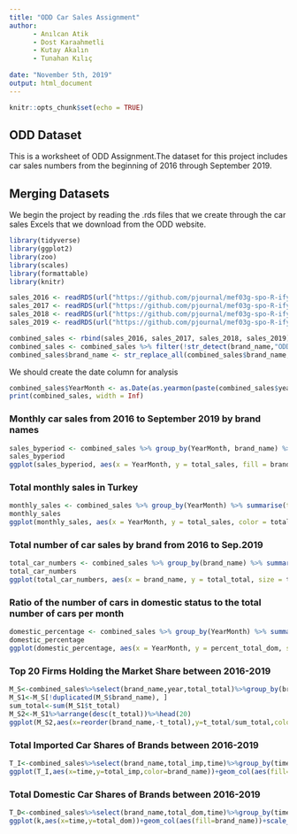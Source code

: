 ---
title: "ODD Car Sales Assignment"
author:
      - Anılcan Atik
      - Dost Karaahmetli
      - Kutay Akalın
      - Tunahan Kılıç
      
date: "November 5th, 2019"
output: html_document
---

```{r setup, include=FALSE}
knitr::opts_chunk$set(echo = TRUE)
```

## ODD Dataset

This is a worksheet of ODD Assignment.The dataset for this project includes car sales numbers from the beginning of 2016 through September 2019.

## Merging Datasets
We begin the project by reading the .rds files that we create through the car sales Excels that we download from the ODD website.

```{r warning=FALSE,message=FALSE}
library(tidyverse)
library(ggplot2)
library(zoo)
library(scales)
library(formattable)
library(knitr)
```


```{r readRDS}
sales_2016 <- readRDS(url("https://github.com/pjournal/mef03g-spo-R-ify/blob/master/sales_2016.rds?raw=true"))
sales_2017 <- readRDS(url("https://github.com/pjournal/mef03g-spo-R-ify/blob/master/sales_2017.rds?raw=true"))
sales_2018 <- readRDS(url("https://github.com/pjournal/mef03g-spo-R-ify/blob/master/sales_2018.rds?raw=true"))
sales_2019 <- readRDS(url("https://github.com/pjournal/mef03g-spo-R-ify/blob/master/sales_2019.rds?raw=true"))
```

```{r combined_sales}
combined_sales <- rbind(sales_2016, sales_2017, sales_2018, sales_2019)
combined_sales <- combined_sales %>% filter(!str_detect(brand_name,"ODD"))
combined_sales$brand_name <- str_replace_all(combined_sales$brand_name,"ASTON MARTÄ°N","ASTON MARTIN")
```

We should create the date column for analysis
```{r date column}
combined_sales$YearMonth <- as.Date(as.yearmon(paste(combined_sales$year, " ", combined_sales$month), "%Y %m"))
print(combined_sales, width = Inf)
```


### Monthly car sales from 2016 to September 2019 by brand names
```{r monthly car sales by brand}
sales_byperiod <- combined_sales %>% group_by(YearMonth, brand_name) %>% summarise(total_sales = sum(total_total)) %>% arrange(desc(total_sales)) %>% top_n(1)
sales_byperiod
ggplot(sales_byperiod, aes(x = YearMonth, y = total_sales, fill = brand_name)) + geom_bar(stat = "identity")
```

### Total monthly sales in Turkey
```{r message = FALSE}
monthly_sales <- combined_sales %>% group_by(YearMonth) %>% summarise(total_sales = sum(total_total)) %>% arrange(desc(total_sales))
monthly_sales
ggplot(monthly_sales, aes(x = YearMonth, y = total_sales, color = total_sales)) + geom_point() + geom_smooth()
```

### Total number of car sales by brand from 2016 to Sep.2019
```{r message = FALSE, fig.height=10, fig.width=15, fig.asp= .60}
total_car_numbers <- combined_sales %>% group_by(brand_name) %>% summarise(total_total = sum(total_total)) %>% arrange(desc(total_total))
total_car_numbers
ggplot(total_car_numbers, aes(x = brand_name, y = total_total, size = total_total, color = brand_name)) + geom_point() + theme(axis.text.x = element_text(angle = 90))
```

### Ratio of the number of cars in domestic status to the total number of cars per month
```{r message = FALSE}
domestic_percentage <- combined_sales %>% group_by(YearMonth) %>% summarise(total_dom = sum(total_dom), total_total = sum(total_total)) %>% mutate(percent_total_dom = total_dom/total_total) %>% arrange(desc(percent_total_dom))
domestic_percentage
ggplot(domestic_percentage, aes(x = YearMonth, y = percent_total_dom, size = percent_total_dom, color = percent_total_dom)) + geom_point() + scale_color_gradientn(colours = rainbow(2))
```

### Top 20 Firms Holding the Market Share between 2016-2019
```{r message = FALSE}
M_S<-combined_sales%>%select(brand_name,year,total_total)%>%group_by(brand_name)%>%mutate(t_total=sum(total_total))
M_S1<-M_S[!duplicated(M_S$brand_name), ]
sum_total<-sum(M_S1$t_total)
M_S2<-M_S1%>%arrange(desc(t_total))%>%head(20)
ggplot(M_S2,aes(x=reorder(brand_name,-t_total),y=t_total/sum_total,color=brand_name))+geom_col(aes(fill=brand_name))+theme(axis.text.x = element_text(angle = 90, hjust = 1))+labs(title = "2016-2019 Total Market Share in Percentage",y="Market Share in Percentage",x="Company Names")
```

### Total Imported Car Shares of Brands between 2016-2019
```{r message = FALSE}
T_I<-combined_sales%>%select(brand_name,total_imp,time)%>%group_by(time)%>% mutate(perc_total_imp = total_imp/sum(total_imp))%>%top_n(10)
ggplot(T_I,aes(x=time,y=total_imp,color=brand_name))+geom_col(aes(fill=brand_name))+scale_x_date(labels = date_format("%Y %m"))+labs(title = "2016-2019 Total Imports",y="Total Imports",x="Time")
```

### Total Domestic Car Shares of Brands between 2016-2019
```{r message = FALSE}
T_D<-combined_sales%>%select(brand_name,total_dom,time)%>%group_by(time)%>% mutate(perc_total_dom = total_dom/sum(total_dom))%>%top_n(10)  
ggplot(k,aes(x=time,y=total_dom))+geom_col(aes(fill=brand_name))+scale_x_date(labels = date_format("%Y %m"))+labs(title = "2016-2019 Total Domestic",y="Total Domestic",x="Time")
```

